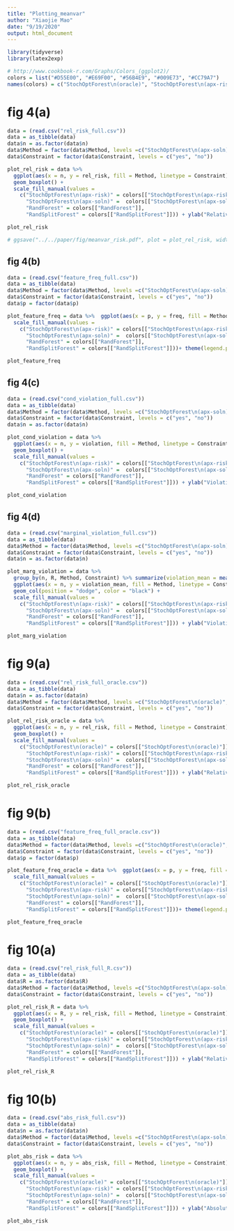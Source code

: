 ```yaml
---
title: "Plotting_meanvar"
author: "Xiaojie Mao"
date: "9/19/2020"
output: html_document
---
```


```r
library(tidyverse)
library(latex2exp)
```

```r
# http://www.cookbook-r.com/Graphs/Colors_(ggplot2)/
colors = list("#D55E00", "#E69F00", "#56B4E9", "#009E73", "#CC79A7")
names(colors) = c("StochOptForest\n(oracle)", "StochOptForest\n(apx-risk)", "StochOptForest\n(apx-soln)", "RandForest", "RandSplitForest")
```

# fig 4(a)
```r
data = (read.csv("rel_risk_full.csv"))
data = as_tibble(data)
data$n = as.factor(data$n)
data$Method = factor(data$Method, levels =c("StochOptForest\n(apx-soln)", "StochOptForest\n(apx-risk)", "RandForest", "RandSplitForest"))
data$Constraint = factor(data$Constraint, levels = c("yes", "no"))
```


```r
plot_rel_risk = data %>% 
  ggplot(aes(x = n, y = rel_risk, fill = Method, linetype = Constraint)) +
  geom_boxplot() +
  scale_fill_manual(values = 
    c("StochOptForest\n(apx-risk)" = colors[["StochOptForest\n(apx-risk)"]], 
      "StochOptForest\n(apx-soln)" =  colors[["StochOptForest\n(apx-soln)"]], 
      "RandForest" = colors[["RandForest"]], 
      "RandSplitForest" = colors[["RandSplitForest"]])) + ylab("Relative risk")  + xlab(TeX("Sample size $n$")) + ylim(1, 5.5) + theme(legend.key.height = unit(0.8, "cm")) 
```

```r
plot_rel_risk
```


```r
# ggsave("../../paper/fig/meanvar_risk.pdf", plot = plot_rel_risk, width = 6.5, height = 4.5)
```


## fig 4(b)
```r
data = (read.csv("feature_freq_full.csv"))
data = as_tibble(data)
data$Method = factor(data$Method, levels =c("StochOptForest\n(apx-soln)", "StochOptForest\n(apx-risk)", "RandForest", "RandSplitForest"))
data$Constraint = factor(data$Constraint, levels = c("yes", "no"))
data$p = factor(data$p)
```

```r
plot_feature_freq = data %>%  ggplot(aes(x = p, y = freq, fill = Method, linetype = Constraint)) + geom_col(position='dodge', color = "black") + xlab("Covariate index") + ylab("Splitting frequency") + coord_flip() + 
  scale_fill_manual(values = 
    c("StochOptForest\n(apx-risk)" = colors[["StochOptForest\n(apx-risk)"]], 
      "StochOptForest\n(apx-soln)" =  colors[["StochOptForest\n(apx-soln)"]], 
      "RandForest" = colors[["RandForest"]], 
      "RandSplitForest" = colors[["RandSplitForest"]]))+ theme(legend.position = "none")
```

```r
plot_feature_freq
```

## fig 4(c)
```r
data = (read.csv("cond_violation_full.csv"))
data = as_tibble(data)
data$Method = factor(data$Method, levels =c("StochOptForest\n(apx-soln)", "StochOptForest\n(apx-risk)", "RandForest", "RandSplitForest"))
data$Constraint = factor(data$Constraint, levels = c("yes", "no"))
data$n = as.factor(data$n)
```

```r
plot_cond_violation = data %>% 
  ggplot(aes(x = n, y = violation, fill = Method, linetype = Constraint)) +
  geom_boxplot() +
  scale_fill_manual(values = 
    c("StochOptForest\n(apx-risk)" = colors[["StochOptForest\n(apx-risk)"]], 
      "StochOptForest\n(apx-soln)" =  colors[["StochOptForest\n(apx-soln)"]], 
      "RandForest" = colors[["RandForest"]], 
      "RandSplitForest" = colors[["RandSplitForest"]])) + ylab("Violation of Conditional Constraints")  + xlab(TeX("Sample size $n$"))  + theme(legend.position = "none")
```

```r
plot_cond_violation
```

## fig 4(d)
```r
data = (read.csv("marginal_violation_full.csv"))
data = as_tibble(data)
data$Method = factor(data$Method, levels =c("StochOptForest\n(apx-soln)", "StochOptForest\n(apx-risk)", "RandForest", "RandSplitForest"))
data$Constraint = factor(data$Constraint, levels = c("yes", "no"))
data$n = as.factor(data$n)
```


```r
plot_marg_violation = data %>% 
  group_by(n, R, Method, Constraint) %>% summarize(violation_mean = mean(violation)) %>% 
  ggplot(aes(x = n, y = violation_mean, fill = Method, linetype = Constraint)) + 
  geom_col(position = "dodge", color = "black") +
  scale_fill_manual(values = 
    c("StochOptForest\n(apx-risk)" = colors[["StochOptForest\n(apx-risk)"]], 
      "StochOptForest\n(apx-soln)" =  colors[["StochOptForest\n(apx-soln)"]], 
      "RandForest" = colors[["RandForest"]], 
      "RandSplitForest" = colors[["RandSplitForest"]])) + ylab("Violation of Marginal Constraints")  + xlab(TeX("Sample size $n$")) + theme(legend.position = "none")
```


```r
plot_marg_violation
```

# fig 9(a)
```r
data = (read.csv("rel_risk_full_oracle.csv"))
data = as_tibble(data)
data$n = as.factor(data$n)
data$Method = factor(data$Method, levels =c("StochOptForest\n(oracle)", "StochOptForest\n(apx-soln)", "StochOptForest\n(apx-risk)", "RandForest", "RandSplitForest"))
data$Constraint = factor(data$Constraint, levels = c("yes", "no"))
```

```r
plot_rel_risk_oracle = data %>% 
  ggplot(aes(x = n, y = rel_risk, fill = Method, linetype = Constraint)) +
  geom_boxplot() +
  scale_fill_manual(values = 
    c("StochOptForest\n(oracle)" = colors[["StochOptForest\n(oracle)"]],
      "StochOptForest\n(apx-risk)" = colors[["StochOptForest\n(apx-risk)"]], 
      "StochOptForest\n(apx-soln)" =  colors[["StochOptForest\n(apx-soln)"]], 
      "RandForest" = colors[["RandForest"]], 
      "RandSplitForest" = colors[["RandSplitForest"]])) + ylab("Relative risk")  + xlab(TeX("Sample size $n$"))  + theme(legend.key.height = unit(0.8, "cm")) + ylim(1, 5.5)
```

```r
plot_rel_risk_oracle
```
# fig 9(b)
```r
data = (read.csv("feature_freq_full_oracle.csv"))
data = as_tibble(data)
data$Method = factor(data$Method, levels =c("StochOptForest\n(oracle)", "StochOptForest\n(apx-soln)", "StochOptForest\n(apx-risk)", "RandForest", "RandSplitForest"))
data$Constraint = factor(data$Constraint, levels = c("yes", "no"))
data$p = factor(data$p)
```

```r
plot_feature_freq_oracle = data %>%  ggplot(aes(x = p, y = freq, fill = Method, linetype = Constraint)) + geom_col(position='dodge', color = "black") + xlab("Covariate index") + ylab("Splitting frequency") + coord_flip() + 
  scale_fill_manual(values = 
    c("StochOptForest\n(oracle)" = colors[["StochOptForest\n(oracle)"]],
      "StochOptForest\n(apx-risk)" = colors[["StochOptForest\n(apx-risk)"]], 
      "StochOptForest\n(apx-soln)" =  colors[["StochOptForest\n(apx-soln)"]], 
      "RandForest" = colors[["RandForest"]], 
      "RandSplitForest" = colors[["RandSplitForest"]]))+ theme(legend.position = "none")
```

```r
plot_feature_freq_oracle
```

# fig 10(a)
```r
data = (read.csv("rel_risk_full_R.csv"))
data = as_tibble(data)
data$R = as.factor(data$R)
data$Method = factor(data$Method, levels =c("StochOptForest\n(apx-soln)", "StochOptForest\n(apx-risk)", "RandForest", "RandSplitForest"))
data$Constraint = factor(data$Constraint, levels = c("yes", "no"))
```

```r
plot_rel_risk_R = data %>% 
  ggplot(aes(x = R, y = rel_risk, fill = Method, linetype = Constraint)) +
  geom_boxplot() +
  scale_fill_manual(values = 
    c("StochOptForest\n(oracle)" = colors[["StochOptForest\n(oracle)"]],
      "StochOptForest\n(apx-risk)" = colors[["StochOptForest\n(apx-risk)"]], 
      "StochOptForest\n(apx-soln)" =  colors[["StochOptForest\n(apx-soln)"]], 
      "RandForest" = colors[["RandForest"]], 
      "RandSplitForest" = colors[["RandSplitForest"]])) + ylab("Relative risk")  + xlab(TeX("Mean Return Threshold $R$"))  + ylim(1, 7) + theme(legend.position = "none")
```

```r
plot_rel_risk_R
```
# fig 10(b)
```r
data = (read.csv("abs_risk_full.csv"))
data = as_tibble(data)
data$n = as.factor(data$n)
data$Method = factor(data$Method, levels =c("StochOptForest\n(apx-soln)", "StochOptForest\n(apx-risk)", "RandForest", "RandSplitForest"))
data$Constraint = factor(data$Constraint, levels = c("yes", "no"))
```

```r
plot_abs_risk = data %>% 
  ggplot(aes(x = n, y = abs_risk, fill = Method, linetype = Constraint)) +
  geom_boxplot() +
  scale_fill_manual(values = 
    c("StochOptForest\n(oracle)" = colors[["StochOptForest\n(oracle)"]],
      "StochOptForest\n(apx-risk)" = colors[["StochOptForest\n(apx-risk)"]], 
      "StochOptForest\n(apx-soln)" =  colors[["StochOptForest\n(apx-soln)"]], 
      "RandForest" = colors[["RandForest"]], 
      "RandSplitForest" = colors[["RandSplitForest"]])) + ylab("Absolute risk")  + xlab(TeX("Sample size $n$"))  + ylim(0, 20) + theme(legend.position = "none")
```

```r
plot_abs_risk
```
